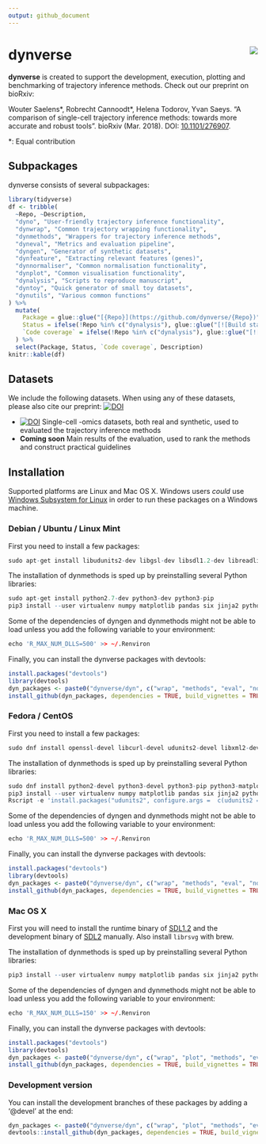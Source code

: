 ```yaml
---
output: github_document
---
```


<!-- README.md is generated from README.Rmd. Please edit that file -->

# dynverse <img src="docs/logo.png" align="right" />

**dynverse** is created to support the development, execution, plotting and benchmarking of trajectory inference methods. Check out our preprint on bioRxiv:

Wouter Saelens\*, Robrecht Cannoodt\*, Helena Todorov, Yvan Saeys. “A comparison of single-cell trajectory inference methods: towards more accurate and robust tools”. bioRxiv (Mar. 2018). DOI: [10.1101/276907](https://doi.org/10.1101/276907).
  
\*: Equal contribution

## Subpackages

dynverse consists of several subpackages:

```r
library(tidyverse)
df <- tribble(
  ~Repo, ~Description,
  "dyno", "User-friendly trajectory inference functionality",
  "dynwrap", "Common trajectory wrapping functionality",
  "dynmethods", "Wrappers for trajectory inference methods",
  "dyneval", "Metrics and evaluation pipeline",
  "dyngen", "Generator of synthetic datasets",
  "dynfeature", "Extracting relevant features (genes)",
  "dynnormaliser", "Common normalisation functionality",
  "dynplot", "Common visualisation functionality",
  "dynalysis", "Scripts to reproduce manuscript",
  "dyntoy", "Quick generator of small toy datasets",
  "dynutils", "Various common functions"
) %>% 
  mutate(
    Package = glue::glue("[{Repo}](https://github.com/dynverse/{Repo})"),
    Status = ifelse(!Repo %in% c("dynalysis"), glue::glue("[![Build status](https://travis-ci.org/dynverse/{Repo}.svg?branch=master)](https://travis-ci.org/dynverse/{Repo})"), "Coming soon"),
    `Code coverage` = ifelse(!Repo %in% c("dynalysis"), glue::glue("[![codecov](https://codecov.io/gh/dynverse/{Repo}/branch/master/graph/badge.svg)](https://codecov.io/gh/dynverse/{Repo})"), "")
  ) %>% 
  select(Package, Status, `Code coverage`, Description)
knitr::kable(df)

```

## Datasets

We include the following datasets. When using any of these datasets, please also cite our preprint: [![DOI](https://zenodo.org/badge/DOI/10.1101/276907.svg)](https://doi.org/10.1101/276907)

* [![DOI](https://zenodo.org/badge/DOI/10.5281/zenodo.1211533.svg)](https://doi.org/10.5281/zenodo.1211533) Single-cell -omics datasets, both real and synthetic, used to evaluated the trajectory inference methods
* **Coming soon** Main results of the evaluation, used to rank the methods and construct practical guidelines


## Installation
Supported platforms are Linux and Mac OS X. 
Windows users *could* use [Windows Subsystem for Linux](https://docs.microsoft.com/en-us/windows/wsl/install-win10) in order to run these packages on a Windows machine.

### Debian / Ubuntu / Linux Mint
First you need to install a few packages:
```r
sudo apt-get install libudunits2-dev libgsl-dev libsdl1.2-dev libreadline-dev imagemagick libfftw3-dev libudunits2-dev librsvg2-dev -y
```

The installation of dynmethods is sped up by preinstalling several Python libraries:
```r
sudo apt-get install python2.7-dev python3-dev python3-pip
pip3 install --user virtualenv numpy matplotlib pandas six jinja2 python-dateutil pytz pyparsing cycler tqdm python-igraph rpy2 Cython scipy statsmodels sklearn seaborn h5py anndata
```

Some of the dependencies of dyngen and dynmethods might not be able to load unless you add the following variable to your environment:
```r
echo 'R_MAX_NUM_DLLS=500' >> ~/.Renviron
```

Finally, you can install the dynverse packages with devtools:
```r
install.packages("devtools")
library(devtools)
dyn_packages <- paste0("dynverse/dyn", c("wrap", "methods", "eval", "normaliser", "toy", "gen", "plot"))
install_github(dyn_packages, dependencies = TRUE, build_vignettes = TRUE)
```

### Fedora / CentOS
First you need to install a few packages:
```r
sudo dnf install openssl-devel libcurl-devel udunits2-devel libxml2-devel gsl-devel SDL2-devel readline-devel ImageMagick-c++-devel SDL-devel openblas-devel lapack-devel librsvg2-devel
```

The installation of dynmethods is sped up by preinstalling several Python libraries:
```r
sudo dnf install python2-devel python3-devel python3-pip python3-matplotlib-tk
pip3 install --user virtualenv numpy matplotlib pandas six jinja2 python-dateutil pytz pyparsing cycler tqdm python-igraph rpy2 Cython scipy statsmodels sklearn seaborn h5py anndata
Rscript -e 'install.packages("udunits2", configure.args =  c(udunits2 = '--with-udunits2-include=/usr/include/udunits2'))'
```

Some of the dependencies of dyngen and dynmethods might not be able to load unless you add the following variable to your environment:
```r
echo 'R_MAX_NUM_DLLS=500' >> ~/.Renviron
```

Finally, you can install the dynverse packages with devtools:
```r
install.packages("devtools")
library(devtools)
dyn_packages <- paste0("dynverse/dyn", c("wrap", "methods", "eval", "normaliser", "toy", "gen", "plot"))
install_github(dyn_packages, dependencies = TRUE, build_vignettes = TRUE)
```

### Mac OS X
First you will need to install the runtime binary of [SDL1.2](https://www.libsdl.org/download-1.2.php) and the development binary of [SDL2](https://www.libsdl.org/download-2.0.php) manually. Also install `librsvg` with brew.

The installation of dynmethods is sped up by preinstalling several Python libraries:
```r
pip3 install --user virtualenv numpy matplotlib pandas six jinja2 python-dateutil pytz pyparsing cycler tqdm python-igraph rpy2 Cython scipy statsmodels sklearn seaborn h5py anndata
```

Some of the dependencies of dyngen and dynmethods might not be able to load unless you add the following variable to your environment:
```r
echo 'R_MAX_NUM_DLLS=150' >> ~/.Renviron
```

Finally, you can install the dynverse packages with devtools:
```r
install.packages("devtools")
library(devtools)
dyn_packages <- paste0("dynverse/dyn", c("wrap", "plot", "methods", "eval", "feature", "guidelines", "normaliser", "toy", "gen", "o"))
install_github(dyn_packages, dependencies = TRUE, build_vignettes = TRUE)
```

### Development version

You can install the development branches of these packages by adding a '@devel' at the end:
```r
dyn_packages <- paste0("dynverse/dyn", c("wrap", "plot", "methods", "eval", "feature", "guidelines", "normaliser", "toy", "gen", "o"), "@devel")
devtools::install_github(dyn_packages, dependencies = TRUE, build_vignettes = TRUE)
```
